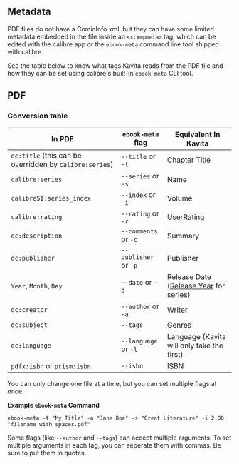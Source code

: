 
## Metadata

PDF files do not have a ComicInfo.xml, but they can have some limited metadata embedded in the file inside an `<x:xmpmeta>` tag, which can be edited with the calibre app or the `ebook-meta` command line tool shipped with calibre.

See the table below to know what tags Kavita reads from the PDF file and how they can be set using calibre's built-in `ebook-meta` CLI tool.

## PDF

### Conversion table

| In PDF                                                            | `ebook-meta` flag             | Equivalent In Kavita                                                           |
|-------------------------------------------------------------------|-------------------------------|--------------------------------------------------------------------------------|
| `dc:title` (this can be overridden by `calibre:series`)           | `--title` or `-t`             | Chapter Title                                                                  |
| `calibre:series`                                                  | `--series` or `-s`            | Name                                                                           |
| `calibreSI:series_index`                                          | `--index` or `-i`             | Volume                                                                         |
| `calibre:rating`                                                  | `--rating` or `-r`            | UserRating                                                                     |
| `dc:description`                                                  | `--comments` or `-c`          | Summary                                                                        |
| `dc:publisher`                                                    | `--publisher` or `-p`         | Publisher                                                                      |
| `Year`, `Month`, `Day`                                            | `--date` or `-d`              | Release Date ([Release Year](/guides/metadata/comics#release-year) for series) |
| `dc:creator`                                                      | `--author` or `-a`            | Writer                                                                         |
| `dc:subject`                                                      | `--tags`                      | Genres                                                                         |
| `dc:language`                                                     | `--language` or `-l`          | Language (Kavita will only take the first)                                     |
| `pdfx:isbn` or `prism:isbn`                                       | `--isbn`                      | ISBN                                                                           |

You can only change one file at a time, but you can set multiple flags at once.

**Example `ebook-meta` Command**
```
ebook-meta -t "My Title" -a "Jane Doe" -s "Great Literature" -i 2.00 "filename with spaces.pdf"
```

Some flags (like `--author` and `--tags`) can accept multiple arguments. To set multiple arguments in each tag, you can seperate them with commas. Be sure to put them in quotes.